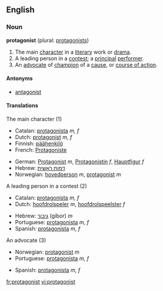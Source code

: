 ==English==

===Noun===
'''protagonist''' (plural: [[protagonists]])

# The main [[character]] in a [[literary]] work or [[drama]].
# A leading person in a [[contest]]; a [[principal]] [[performer]].
# An [[advocate]] of [[champion]] of a [[cause]], or [[course of action]].

====Antonyms====
*[[antagonist]]

====Translations====
;The main character (1)
{{top}}
*Catalan: [[protagonista]] ''m, f''
*Dutch: [[protagonist]] ''m, f''
*Finnish: [[päähenkilö]]
*French: [[Protagoniste]]
{{mid}}
*German: [[Protagonist]] ''m'', [[Protagonistin]] ''f'', [[Hauptfigur]] ''f''
*Hebrew: [[דמות ראשית]]
*Norwegian: [[hovedperson]] ''m'', [[protagonist]] ''m''
{{bottom}}

;A leading person in a contest (2)
{{top}}
*Catalan: [[protagonista]] ''m, f''
*Dutch: [[hoofdrolspeler]] ''m'', [[hoofdrolspeelster]] ''f''
{{mid}}
*Hebrew: [[גיבור]] (gibor) ''m''
*Portuguese: [[protagonista]] ''m, f''
*Spanish: [[protagonista]] ''m, f''
{{bottom}}	

;An advocate (3)
{{top}}
*Norwegian: [[protagonist]] ''m''
*Portuguese: [[protagonista]] ''m, f''
{{mid}}
*Spanish: [[protagonista]] ''m, f''
{{bottom}}

[[fr:protagonist]]
[[vi:protagonist]]